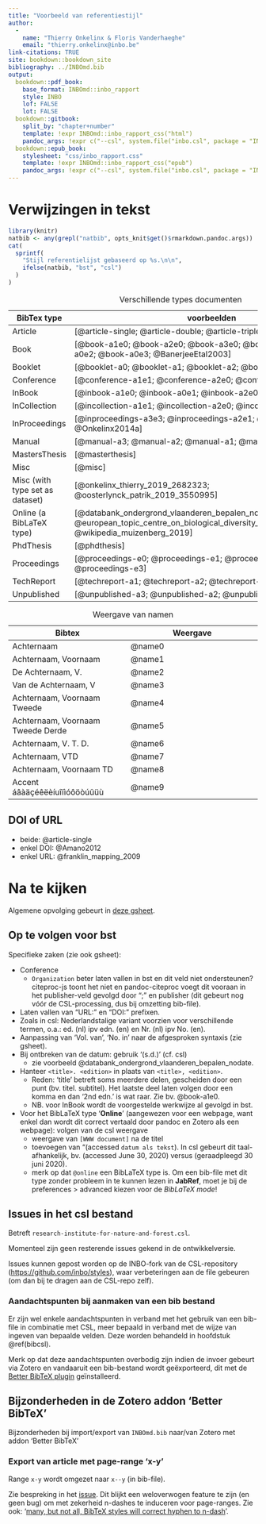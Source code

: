 ```yaml
---
title: "Voorbeeld van referentiestijl"
author: 
  - 
    name: "Thierry Onkelinx & Floris Vanderhaeghe"
    email: "thierry.onkelinx@inbo.be"
link-citations: TRUE
site: bookdown::bookdown_site
bibliography: ../INBOmd.bib
output:
  bookdown::pdf_book:
    base_format: INBOmd::inbo_rapport
    style: INBO
    lof: FALSE
    lot: FALSE
  bookdown::gitbook:
    split_by: "chapter+number"
    template: !expr INBOmd::inbo_rapport_css("html")
    pandoc_args: !expr c("--csl", system.file("inbo.csl", package = "INBOmd"))
  bookdown::epub_book:
    stylesheet: "css/inbo_rapport.css"
    template: !expr INBOmd::inbo_rapport_css("epub")
    pandoc_args: !expr c("--csl", system.file("inbo.csl", package = "INBOmd"))
---
```


# Verwijzingen in tekst

```r
library(knitr)
natbib <- any(grepl("natbib", opts_knit$get()$rmarkdown.pandoc.args))
cat(
  sprintf(
    "Stijl referentielijst gebaseerd op %s.\n\n", 
    ifelse(natbib, "bst", "csl")
  )
)
```

Table: Verschillende types documenten

| BibTex type   | voorbeelden                                                  |
| ------------- | ------------------------------------------------------------ |
| Article       | [@article-single; @article-double; @article-triple] |
| Book          | [@book-a1e0; @book-a2e0; @book-a3e0; @book-a0e1; @book-a0e2; @book-a0e3; @BanerjeeEtal2003] |
| Booklet       | [@booklet-a0; @booklet-a1; @booklet-a2; @booklet-a3] |
| Conference    | [@conference-a1e1; @conference-a2e0; @conference-a3e3] |
| InBook        | [@inbook-a1e0; @inbook-a0e1; @inbook-a2e0; @inbook-a3e0] |
| InCollection  | [@incollection-a1e1; @incollection-a2e0; @incollection-a3e3] |
| InProceedings | [@inproceedings-a3e3; @inproceedings-a2e1; @inproceedings-a1e0; @Onkelinx2014a] |
| Manual        | [@manual-a3; @manual-a2; @manual-a1; @manual-a0] |
| MastersThesis | [@masterthesis] |
| Misc          | [@misc] |
| Misc (with type set as dataset)   | [@onkelinx_thierry_2019_2682323; @oosterlynck_patrik_2019_3550995] |
| Online (a BibLaTeX type) | [@databank_ondergrond_vlaanderen_bepalen_nodate; @european_topic_centre_on_biological_diversity_etc/bd_reference_2016; @wikipedia_muizenberg_2019] |
| PhdThesis     | [@phdthesis] |
| Proceedings   | [@proceedings-e0; @proceedings-e1; @proceedings-e2; @proceedings-e3] |
| TechReport    | [@techreport-a1; @techreport-a2; @techreport-a3] |
| Unpublished   | [@unpublished-a3; @unpublished-a2; @unpublished-a1] |


Table: Weergave van namen

| Bibtex                            | Weergave \hphantom{aaaaaaaaaaaaaaaaaa}|
| --------------------------------- | ------------------------------------- |
| Achternaam                        | @name0   |
| Achternaam, Voornaam              | @name1   |
| De Achternaam, V.                 | @name2   |
| Van de Achternaam, V              | @name3   |
| Achternaam, Voornaam Tweede       | @name4   |
| Achternaam, Voornaam Tweede Derde | @name5   |
| Achternaam, V. T. D.              | @name6   |
| Achternaam, VTD                   | @name7   |
| Achternaam, Voornaam TD           | @name8   |
| Accent áâàäçéêëèíuîïìóôöòúûüù     | @name9   |

## DOI of URL

- beide: @article-single
- enkel DOI: @Amano2012
- enkel URL: @franklin_mapping_2009

# Na te kijken

Algemene opvolging gebeurt in [deze gsheet](https://docs.google.com/spreadsheets/d/1cQfMKcVxCiGOH6s2np-uecRa-5_r1vS2MGRpqLGM2Gk).

## Op te volgen voor bst

Specifieke zaken (zie ook gsheet):

- Conference
  - `Organization` beter laten vallen in bst en dit veld niet ondersteunen? citeproc-js toont het niet en pandoc-citeproc voegt dit vooraan in het publisher-veld gevolgd door ";" en publisher (dit gebeurt nog vóór de CSL-processing, dus bij omzetting bib-file).
- Laten vallen van “URL:” en “DOI:” prefixen.
- Zoals in csl: Nederlandstalige variant voorzien voor verschillende termen, o.a.: ed. (nl) ipv edn. (en) en Nr. (nl) ipv No. (en).
- Aanpassing van 'Vol. van', 'No. in' naar de afgesproken syntaxis (zie gsheet).
- Bij ontbreken van de datum: gebruik '(s.d.)' (cf. csl)
  - zie voorbeeld @databank_ondergrond_vlaanderen_bepalen_nodate.
- Hanteer `<title>. <edition>` in plaats van	`<title>, <edition>`.
  - Reden: 'title' betreft soms meerdere delen, gescheiden door een punt (bv. titel. subtitel). Het laatste deel laten volgen door een komma en dan '2nd edn.' is wat raar. Zie bv. @book-a1e0.
  - NB. voor InBook wordt de voorgestelde werkwijze al gevolgd in bst.
- Voor het BibLaTeX type '**Online**' (aangewezen voor een webpage, want enkel dan wordt dit correct vertaald door pandoc en Zotero als een webpage): volgen van de csl weergave
  - weergave van `[WWW document]` na de titel
  - toevoegen van "(accessed `datum als tekst`). In csl gebeurt dit taal-afhankelijk, bv. (accessed June 30, 2020) versus (geraadpleegd 30 juni 2020).
  - merk op dat `@online` een BibLaTeX type is. Om een bib-file met dit type zonder probleem in te kunnen lezen in **JabRef**, moet je bij de preferences > advanced kiezen voor de _BibLaTeX mode_!
  

## Issues in het csl bestand

Betreft `research-institute-for-nature-and-forest.csl`.

Momenteel zijn geen resterende issues gekend in de ontwikkelversie.

Issues kunnen gepost worden op de INBO-fork van de CSL-repository (<https://github.com/inbo/styles>), waar verbeteringen aan de file gebeuren (om dan bij te dragen aan de CSL-repo zelf).

### Aandachtspunten bij aanmaken van een bib bestand

Er zijn wel enkele aandachtspunten in verband met het gebruik van een bib-file in combinatie met CSL, meer bepaald in verband met de wijze van ingeven van bepaalde velden.
Deze worden behandeld in hoofdstuk \@ref(bibcsl).

Merk op dat deze aandachtspunten overbodig zijn indien de invoer gebeurt via Zotero en vandaaruit een bib-bestand wordt geëxporteerd, dit met de [Better BibTeX plugin](https://retorque.re/zotero-better-bibtex/) geïnstalleerd.
    
## Bijzonderheden in de Zotero addon 'Better BibTeX'

Bijzonderheden bij import/export van `INBOmd.bib` naar/van Zotero met addon 'Better BibTeX'

### Export van article met page-range 'x-y'

Range `x-y` wordt omgezet naar `x--y` (in bib-file).

Zie bespreking in het [issue](https://github.com/retorquere/zotero-better-bibtex/issues/1602).
Dit blijkt een weloverwogen feature te zijn (en geen bug) om met zekerheid n-dashes te induceren voor page-ranges.
Zie ook: '[many, but not all, BibTeX styles will correct hyphen to n-dash](https://tex.stackexchange.com/a/58671/27603)'.




